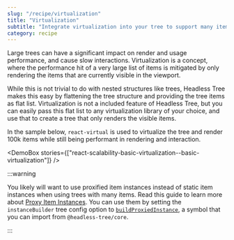 ```yaml
---
slug: "/recipe/virtualization"
title: "Virtualization"
subtitle: "Integrate virtualization into your tree to support many items"
category: recipe
---
```



Large trees can have a significant impact on render and usage performance, and cause slow
interactions. Virtualization is a concept, where the performance hit of a very large list of items
is mitigated by only rendering the items that are currently visible in the viewport.

While this is not trivial to do with nested structures like trees, Headless Tree makes this
easy by flattening the tree structure and providing the tree items as flat list. Virtualization
is not a included feature of Headless Tree, but you can easily pass this flat list to any virtualization
library of your choice, and use that to create a tree that only renders the visible items.

In the sample below, `react-virtual` is used to virtualize the tree and render 100k items while
still being performant in rendering and interaction.

<DemoBox stories={["react-scalability-basic-virtualization--basic-virtualization"]} />

:::warning

You likely will want to use proxified item instances instead of static item instances when
using trees with many items. Read this guide to learn more about [Proxy Item Instances](/recipe/proxy-instances).
You can use them by setting the `instanceBuilder` tree config option to [`buildProxiedInstance`](/api/core/function/buildProxiedInstance),
a symbol that you can import from `@headless-tree/core`.

:::